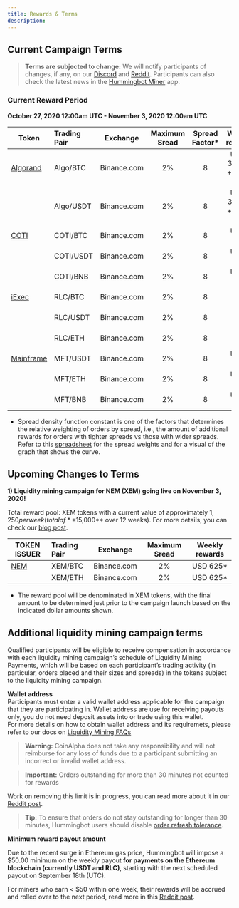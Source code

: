 ```yaml
---
title: Rewards & Terms
description:
---
```


## Current Campaign Terms

> **Terms are subjected to change:** We will notify participants of changes, if any, on our [Discord](https://discord.hummingbot.io) and [Reddit](https://www.reddit.com/r/Hummingbot/). Participants can also check the latest news in the [Hummingbot Miner](https://miners.hummingbot.io/) app.

### Current Reward Period

**October 27, 2020 12:00am UTC - November 3, 2020 12:00am UTC**

| Token                    | Trading Pair |  Exchange   | Maximum Sread | Spread Factor\* |     Weekly rewards     |
| ------------------------ | :----------- | :---------: | :-----------: | :-------------: | :--------------------: |
| [Algorand](#algorand)    | Algo/BTC     | Binance.com |      2%       |        8        | USDT 312.50 + ALGO 980 |
|                          | Algo/USDT    | Binance.com |      2%       |        8        | USDT 312.50 + ALGO 980 |
| [COTI](#coti)            | COTI/BTC     | Binance.com |      2%       |        8        |        USDT 250        |
|                          | COTI/USDT    | Binance.com |      2%       |        8        |        USDT 250        |
|                          | COTI/BNB     | Binance.com |      2%       |        8        |        USDT 250        |
| [iExec](#iExec)          | RLC/BTC      | Binance.com |      2%       |        8        |        RLC 180         |
|                          | RLC/USDT     | Binance.com |      2%       |        8        |        RLC 180         |
|                          | RLC/ETH      | Binance.com |      2%       |        8        |        RLC 180         |
| [Mainframe](/#mainframe) | MFT/USDT     | Binance.com |      2%       |        8        |        USDT 250        |
|                          | MFT/ETH      | Binance.com |      2%       |        8        |        USDT 250        |
|                          | MFT/BNB      | Binance.com |      2%       |        8        |        USDT 250        |

- Spread density function constant is one of the factors that determines the relative weighting of orders by spread, i.e., the amount of additional rewards for orders with tighter spreads vs those with wider spreads. Refer to this [spreadsheet](https://docs.google.com/spreadsheets/d/1mUZsQoiqlMs5HjcL6AXSKIx1oaULsmuQStJaCc2wggQ/edit?ts=5f1e89bd#gid=18167917) for the spread weights and for a visual of the graph that shows the curve.

## Upcoming Changes to Terms

**1) Liquidity mining campaign for NEM (XEM) going live on November 3, 2020!**

Total reward pool: XEM tokens with a current value of approximately $1,250 per week (total of **$15,000\*\* over 12 weeks). For more details, you can check our [blog post](https://hummingbot.io/blog/2020-10-nem-liquidity-mining/).

| TOKEN ISSUER | Trading Pair |  Exchange   | Maximum Sread | Weekly rewards |
| ------------ | :----------- | :---------: | :-----------: | :------------: |
| [NEM](#nem)  | XEM/BTC      | Binance.com |      2%       |   USD 625\*    |
|              | XEM/ETH      | Binance.com |      2%       |   USD 625\*    |

- The reward pool will be denominated in XEM tokens, with the final amount to be determined just prior to the campaign launch based on the indicated dollar amounts shown.

## Additional liquidity mining campaign terms

Qualified participants will be eligible to receive compensation in accordance with each liquidity mining campaign’s schedule of Liquidity Mining Payments, which will be based on each participant’s trading activity (in particular, orders placed and their sizes and spreads) in the tokens subject to the liquidity mining campaign.

**Wallet address**  
Participants must enter a valid wallet address applicable for the campaign that they are participating in. Wallet address are use for receiving payouts only, you do not need deposit assets into or trade using this wallet.  
For more details on how to obtain wallet address and its requiremets, please refer to our docs on [Liquidity Mining FAQs](/resources/liquidity-mining/)

> **Warning:** CoinAlpha does not take any responsibility and will not reimburse for any loss of funds due to a participant submitting an incorrect or invalid wallet address.

> **Important:** Orders outstanding for more than 30 minutes not counted for rewards

Work on removing this limit is in progress, you can read more about it in our [Reddit post](https://www.reddit.com/r/Hummingbot/comments/hz5xv3/tracking_rewards_for_orders_longer_than_30m/).

> **Tip:** To ensure that orders do not stay outstanding for longer than 30 minutes, Hummingbot users should disable [order refresh tolerance](/strategies/order-refresh-tolerance/).

**Minimum reward payout amount**

Due to the recent surge in Ethereum gas price, Hummingbot will impose a \$50.00 minimum on the weekly payout **for payments on the Ethereum blockchain (currently USDT and RLC)**, starting with the next scheduled payout on September 18th (UTC).

For miners who earn < \$50 within one week, their rewards will be accrued and rolled over to the next period, read more in this [Reddit post](https://www.reddit.com/r/Hummingbot/comments/ip4mc3/announcement_raising_minimum_payment_to_50/).
